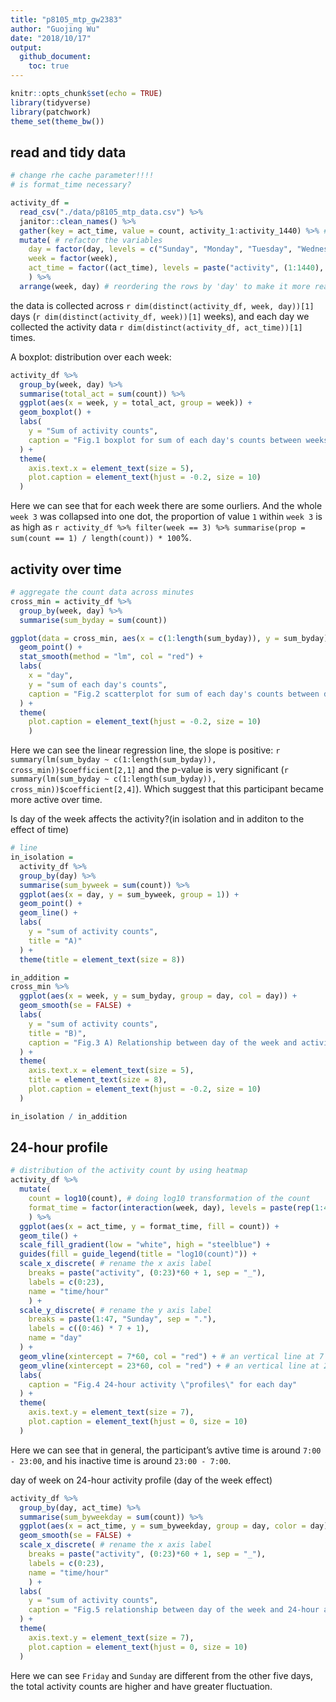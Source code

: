 ```yaml
---
title: "p8105_mtp_gw2383"
author: "Guojing Wu"
date: "2018/10/17"
output:
  github_document:
    toc: true
---
```


```r
knitr::opts_chunk$set(echo = TRUE)
library(tidyverse)
library(patchwork)
theme_set(theme_bw())
```

## read and tidy data

```r
# change rhe cache parameter!!!!
# is format_time necessary?

activity_df = 
  read_csv("./data/p8105_mtp_data.csv") %>% 
  janitor::clean_names() %>% 
  gather(key = act_time, value = count, activity_1:activity_1440) %>% # make it recordable
  mutate( # refactor the variables
    day = factor(day, levels = c("Sunday", "Monday", "Tuesday", "Wednesday", "Thursday", "Friday", "Saturday")), 
    week = factor(week), 
    act_time = factor((act_time), levels = paste("activity", (1:1440), sep = "_"))
    ) %>% 
  arrange(week, day) # reordering the rows by 'day' to make it more readable
```

the data is collected across `r dim(distinct(activity_df, week, day))[1]` days (`r dim(distinct(activity_df, week))[1]` weeks), and each day we collected the activity data `r dim(distinct(activity_df, act_time))[1]` times.

<!--
A spaghetti plot: total_count over each week:

```r
activity_df %>%
  group_by(week, day) %>%
  summarise(total_act = sum(count)) %>%
  ggplot(aes(x = day, y = total_act, group = week, color = as.character(week))) +
  scale_y_log10() +
  geom_line()
```
-->

A boxplot: distribution over each week:
```r
activity_df %>% 
  group_by(week, day) %>% 
  summarise(total_act = sum(count)) %>% 
  ggplot(aes(x = week, y = total_act, group = week)) +
  geom_boxplot() +
  labs(
    y = "Sum of activity counts", 
    caption = "Fig.1 boxplot for sum of each day's counts between weeks"
  ) +
  theme(
    axis.text.x = element_text(size = 5), 
    plot.caption = element_text(hjust = -0.2, size = 10)
  )
```

Here we can see that for each week there are some ourliers. And the whole `week 3` was collapsed into one dot, the proportion of value `1` within `week 3` is as high as `r activity_df %>% filter(week == 3) %>% summarise(prop = sum(count == 1) / length(count)) * 100`%.

## activity over time

```r
# aggregate the count data across minutes
cross_min = activity_df %>% 
  group_by(week, day) %>% 
  summarise(sum_byday = sum(count))

ggplot(data = cross_min, aes(x = c(1:length(sum_byday)), y = sum_byday)) +
  geom_point() +
  stat_smooth(method = "lm", col = "red") +
  labs(
    x = "day", 
    y = "sum of each day's counts", 
    caption = "Fig.2 scatterplot for sum of each day's counts between days"
  ) +
  theme(
    plot.caption = element_text(hjust = -0.2, size = 10)
    )
```

Here we can see the linear regression line, the slope is positive: `r summary(lm(sum_byday ~ c(1:length(sum_byday)), cross_min))$coefficient[2,1]` and the p-value is very significant (`r summary(lm(sum_byday ~ c(1:length(sum_byday)), cross_min))$coefficient[2,4]`). Which suggest that this participant became more active over time.

Is day of the week affects the activity?(in isolation and in additon to the effect of time)

```r
# line
in_isolation = 
  activity_df %>% 
  group_by(day) %>% 
  summarise(sum_byweek = sum(count)) %>% 
  ggplot(aes(x = day, y = sum_byweek, group = 1)) +
  geom_point() +
  geom_line() +
  labs(
    y = "sum of activity counts", 
    title = "A)"
  ) + 
  theme(title = element_text(size = 8))

in_addition = 
cross_min %>% 
  ggplot(aes(x = week, y = sum_byday, group = day, col = day)) +
  geom_smooth(se = FALSE) +
  labs(
    y = "sum of activity counts", 
    title = "B)", 
    caption = "Fig.3 A) Relationship between day of the week and activity in isolation to the effect of time.\n B) Relationship between day of the week and activit in addition to the effect of time"
  ) +
  theme(
    axis.text.x = element_text(size = 5),
    title = element_text(size = 8), 
    plot.caption = element_text(hjust = -0.2, size = 10)
  )

in_isolation / in_addition
```

<!-- ```{r, dpi = 300, out.width = "90%"} -->
<!-- # boxplot -->
<!-- activity_df %>%  -->
<!--   ggplot(aes(x = day, y = count, group = day)) + -->
<!--   geom_boxplot() + -->
<!--   scale_y_log10() + -->
<!--   labs( -->
<!--     y = "sum of activity counts",  -->
<!--     title = "sum of each weekday's counts" -->
<!--   ) -->
<!-- ``` -->

## 24-hour profile

```r
# distribution of the activity count by using heatmap
activity_df %>% 
  mutate(
    count = log10(count), # doing log10 transformation of the count
    format_time = factor(interaction(week, day), levels = paste(rep(1:47, each = 7), c("Sunday", "Monday", "Tuesday", "Wednesday", "Thursday", "Friday", "Saturday"), sep = ".")) # relevel eachday, so it ranked properly
    ) %>% 
  ggplot(aes(x = act_time, y = format_time, fill = count)) +
  geom_tile() +
  scale_fill_gradient(low = "white", high = "steelblue") +
  guides(fill = guide_legend(title = "log10(count)")) +
  scale_x_discrete( # rename the x axis label
    breaks = paste("activity", (0:23)*60 + 1, sep = "_"), 
    labels = c(0:23), 
    name = "time/hour"
    ) +
  scale_y_discrete( # rename the y axis label
    breaks = paste(1:47, "Sunday", sep = "."), 
    labels = c((0:46) * 7 + 1), 
    name = "day"
  ) +
  geom_vline(xintercept = 7*60, col = "red") + # an vertical line at 7 o'clock
  geom_vline(xintercept = 23*60, col = "red") + # an vertical line at 23 o'clock
  labs(
    caption = "Fig.4 24-hour activity \"profiles\" for each day"
  ) +
  theme(
    axis.text.y = element_text(size = 7),
    plot.caption = element_text(hjust = 0, size = 10)
  )
```

Here we can see that in general, the participant's avtive time is around `7:00 - 23:00`, and his inactive time is around `23:00 - 7:00`. 

day of week on 24-hour activity profile (day of the week effect)

```r
activity_df %>% 
  group_by(day, act_time) %>% 
  summarise(sum_byweekday = sum(count)) %>% 
  ggplot(aes(x = act_time, y = sum_byweekday, group = day, color = day)) +
  geom_smooth(se = FALSE) +
  scale_x_discrete( # rename the x axis label
    breaks = paste("activity", (0:23)*60 + 1, sep = "_"), 
    labels = c(0:23), 
    name = "time/hour"
    ) +
  labs(
    y = "sum of activity counts",
    caption = "Fig.5 relationship between day of the week and 24-hour activity profile"
  ) +
  theme(
    axis.text.y = element_text(size = 7),
    plot.caption = element_text(hjust = 0, size = 10)
  )
```

Here we can see `Friday` and `Sunday` are different from the other five days, the total activity counts are higher and have greater fluctuation.